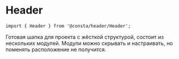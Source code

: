 
# Header

```tsx
import { Header } from '@consta/header/Header';
```

Готовая шапка для проекта с жёсткой структурой, состоит из нескольких модулей. Модули можно скрывать и настраивать, но поменять расположение не получится.

<HeaderExampleBasic />
